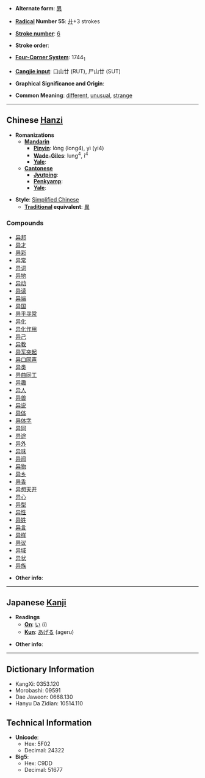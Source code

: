 * '''Alternate form''': [[異]]

* '''[[Wiktionary:Chinese radical index| Radical]] Number 55''': [[Wiktionary:Chinese radical index 廾|廾]]+3 strokes

* '''[[Wiktionary:Chinese total strokes index|Stroke number]]''': [[Wiktionary:Chinese total strokes index 6|6]]

* '''Stroke order''': 

* '''[[Wiktionary:Chinese four corner index|Four-Corner System]]''': 1744<sub>1</sub>

* '''[[Wiktionary:Chinese Cangjie index|Cangjie input]]''': 口山廿 (RUT), 尸山廿 (SUT)

* '''Graphical Significance and Origin''': 

* '''Common Meaning''': [[different]], [[unusual]], [[strange]]

----

== Chinese [[Hanzi]] ==

* '''Romanizations'''
** '''[[Mandarin]]'''
*** '''[[Pinyin]]''': lòng (long4), yì (yi4)
*** '''[[Wade-Giles]]''': lung<sup>4</sup>, i<sup>4</sup>
*** '''[[Yale]]''': 
** '''[[Cantonese]]'''
*** '''[[Jyutping]]''':
*** '''[[Penkyamp]]''': 
*** '''[[Yale]]''': 

* '''Style''': [[Simplified Chinese]] 
** '''[[Traditional Chinese|Traditional]] equivalent''': [[異]]

===Compounds===
*[[异邦]]
*[[异才]]
*[[异彩]]
*[[异常]]
*[[异词]]
*[[异地]]
*[[异动]]
*[[异读]]
*[[异端]]
*[[异国]]
*[[异乎寻常]]
*[[异化]]
*[[异化作用]]
*[[异己]]
*[[异教]]
*[[异军突起]]
*[[异口同声]]
*[[异类]]
*[[异曲同工]]
*[[异趣]]
*[[异人]]
*[[异兽]]
*[[异说]]
*[[异体]]
*[[异体字]]
*[[异同]]
*[[异途]]
*[[异外]]
*[[异味]]
*[[异闻]]
*[[异物]]
*[[异乡]]
*[[异香]]
*[[异想天开]]
*[[异心]]
*[[异型]]
*[[异性]]
*[[异姓]]
*[[异言]]
*[[异样]]
*[[异议]]
*[[异域]]
*[[异状]]
*[[异族]]

* '''Other info''': 

----

== Japanese [[Kanji]] ==

* '''Readings'''
** '''[[On]]''': [[い]] (i)
** '''[[Kun]]''': [[あげる]] (ageru)

* '''Other info''':  

----

== Dictionary Information ==

* KangXi: 0353.120
* Morobashi: 09591
* Dae Jaweon: 0668.130
* Hanyu Da Zidian: 10514.110

== Technical Information ==

* '''Unicode''':
** Hex: 5F02
** Decimal: 24322
* '''Big5''':
** Hex: C9DD
** Decimal: 51677